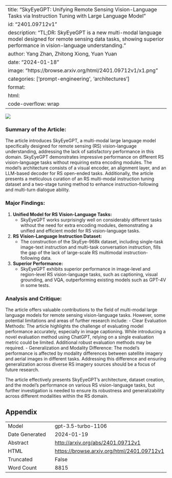 
---
title: "SkyEyeGPT: Unifying Remote Sensing Vision-Language Tasks via Instruction Tuning with Large Language Model"
id: "2401.09712v1"
description: "TL;DR: SkyEyeGPT is a new multi-modal language model designed for remote sensing data tasks, showing superior performance in vision-language understanding."
author: Yang Zhan, Zhitong Xiong, Yuan Yuan
date: "2024-01-18"
image: "https://browse.arxiv.org/html/2401.09712v1/x1.png"
categories: ['prompt-engineering', 'architectures']
format:
  html:
    code-overflow: wrap
---

![](https://browse.arxiv.org/html/2401.09712v1/x1.png)

### Summary of the Article:

The article introduces SkyEyeGPT, a multi-modal large language model specifically designed for remote sensing (RS) vision-language understanding, addressing the lack of satisfactory performance in this domain. SkyEyeGPT demonstrates impressive performance on different RS vision-language tasks without requiring extra encoding modules. The model's architecture consists of a visual encoder, an alignment layer, and an LLM-based decoder for RS open-ended tasks. Additionally, the article presents a meticulous curation of an RS multi-modal instruction tuning dataset and a two-stage tuning method to enhance instruction-following and multi-turn dialogue ability.

### Major Findings:
1. **Unified Model for RS Vision-Language Tasks:**
   - SkyEyeGPT works surprisingly well on considerably different tasks without the need for extra encoding modules, demonstrating a unified and efficient model for RS vision-language tasks.
  
2. **RS Vision-Language Instruction Dataset:**
   - The construction of the SkyEye-968k dataset, including single-task image-text instruction and multi-task conversation instruction, fills the gap of the lack of large-scale RS multimodal instruction-following data.

3. **Superior Performance:**
   - SkyEyeGPT exhibits superior performance in image-level and region-level RS vision-language tasks, such as captioning, visual grounding, and VQA, outperforming existing models such as GPT-4V in some tests.

### Analysis and Critique:
The article offers valuable contributions to the field of multi-modal large language models for remote sensing vision-language tasks. However, some potential limitations and areas of further research include:
- Clear Evaluation Methods: The article highlights the challenge of evaluating model performance accurately, especially in image captioning. While introducing a novel evaluation method using ChatGPT, relying on a single evaluation metric could be limited. Additional robust evaluation methods may be required.
- Generalization and Modality Difference: The model's performance is affected by modality differences between satellite imagery and aerial images in different tasks. Addressing this difference and ensuring generalization across diverse RS imagery sources should be a focus of future research.

The article effectively presents SkyEyeGPT's architecture, dataset creation, and the model's performance on various RS vision-language tasks, but further investigation is needed to ensure its robustness and generalizability across different modalities within the RS domain.

## Appendix

|          |          |
|----------|----------|
| Model     | gpt-3.5-turbo-1106       |
| Date Generated     | 2024-01-19       |
| Abstract | [http://arxiv.org/abs/2401.09712v1](http://arxiv.org/abs/2401.09712v1)        |
| HTML     | [https://browse.arxiv.org/html/2401.09712v1](https://browse.arxiv.org/html/2401.09712v1)       |
| Truncated       | False       |
| Word Count       | 8815       |